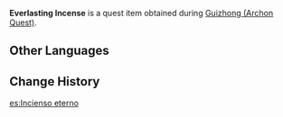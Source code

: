 {{Item Infobox
|id           = 100522
|image        = Item Everlasting Incense.png
|type         = Quest Items
|description  = A traditional incense fit for the Rite of Parting, worth 2,990,000 Mora. There are some things in this world whose value can only be appreciated by those who understand them. Perhaps Everlasting Incense is one such thing...?
|source1      = Given during [[Guizhong (Archon Quest)]].
}}
'''Everlasting Incense''' is a quest item obtained during [[Guizhong (Archon Quest)]].

==Other Languages==
{{Other Languages
|default_hidden = 1
|en      = Everlasting Incense
|zhs     = 永生香
|zhs_rm  = Yǒngshēng Xiāng
|zht     = 永生香
|zht_rm  = Yǒngshēng Xiāng
|ja      = 永生香
|ja_rm   = Eiseikou{{Assumed}}
|ko      = 영생향
|ko_rm   = 
|es      = Incienso eterno
|fr      = Encens éternel
|ru      = Вечный ладан
|th      = Everlasting Incense
|vi      = Hương Bất Tử
|de      = Duft der Unvergänglichkeit
|id      = Dupa Abadi
|pt      = Incenso Eterno
}}

==Change History==
{{Change History|1.0}}
[[es:Incienso eterno]]